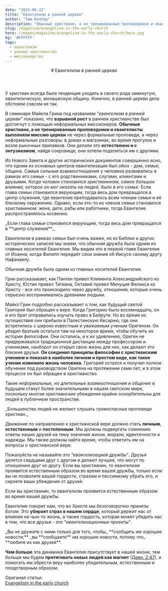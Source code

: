```yaml
---
date: "2023-06-22"
title: "Евангелизм в ранней церкви"
author: "Тим Келлер"
description: "Обычные христиане, а не тренированные проповедники и евангелисты выполняли миссию церкви."
slug: /magazine/evangelism-in-the-early-church
hero: /images/magazine/evangelism-in-the-early-church/hero.jpg
bg: '#FFFFFF'
tags:
  - евангелизм
  - раннее христианство
  - миссионерство
---
```


<Header
  src="/images/magazine/evangelism-in-the-early-church/hero.jpg"
  date="2023-06-22"
  author="Тим Келлер"
>
  # Евангелизм в ранней церкви
</Header>

У христиан всегда была тенденция уходить в своего рода замкнутую, евангелическую, монашескую общину. Конечно, в ранней церкви дела обстояли совсем не так.

В семинаре Майкла Грина под названием _"евангелизм в ранней церкви"_ показано, что **взрывной рост** в раннем христианстве был достигнут с помощью неформальных миссионеров. **Обычные христиане, а не тренированные проповедники и евангелисты выполняли миссию церкви** не через формальные проповеди, а через неформальные разговоры: в домах и магазинах, во время прогулок и возле рыночных прилавков. Они делали это **естественно и с энтузиазмом**, найдя сокровище, они хотели поделиться им с другими.

Из Нового Завета и других исторических документов совершенно ясно, что одним из основных центров евангелизации был _oikos_ - дом, семья, община. Самые сильные взаимоотношения у человека развивались в рамках его семьи - с его родственниками, слугами, клиентами и друзьями. _Когда человек становился христианином, самое большое влияние, которое он мог оказать на людей, было в его семье._ Если глава семьи становился верующим, тогда весь дом превращался в центр служения, где евангелие преподавалось всем членам семьи и её близкому окружению. Однако, если кто-то из членов семьи становился христианином: жена, дети, рабы или работники, тогда Евангелие распространялось косвенно.

<ColoredTextBlock color="--accent-green">
_Если глава семьи становился верующим, тогда весь дом превращался в **центр служения**._
</ColoredTextBlock>

Евангелизм в рамках семьи был очень важен, но из Библии и других исторических записей мы знаем, что обычная дружба была одним из главных носителей Евангелия. Мы видим это в первой главе Евангелия от Иоанна, когда Филипп передаёт свои знания об Иисусе своему другу Нафанаилу.

<Thought>
  Обычная дружба была одним из <HighlightedTextBlock color="--accent-gray">главных</HighlightedTextBlock> носителей Евангелия.
</Thought>

Грин рассказывает, как Пантен привел Климента Александрийского ко Христу, Юстин привел Татиана, Октавий привел Минуция Феликса ко Христу - все это происходило через дружбу, отношения, которые очень серьезно воспринимались древними людьми.

Майкл Грин подробно рассказывает о том, как будущий святой Григорий был обращен к вере. Когда Григорию было восемнадцать, он и его брат отправились изучать право в Бейруте. Но во время их путешествия они прибыли в Палестинскую Кесарию, где они встретились с широко известным и уважаемым ученым Оригеном. Он убедил братьев остаться там на некоторое время, чтобы обучить их истории философии. Они остались, и к их удивлению, Ориген не придерживался традиционной дистанции между профессором и учениками, наоборот он открыл свою жизнь для них, как делают это близкие друзья. **Он соединил принципы философии с христианским учением и показал в наиболее личном и простом виде, как такое учение изменило жизнь человека.** Григорий остался и получил полное обучение под руководством Оригена на протяжении семи лет, и в этом процессе он был обращен в христианство.

Такие _неформальные, но длительные взаимоотношения и общение_ в будущем станут более значительными в нашем светском мире, поскольку многие христианские убеждения крайне оскорбительны для людей в публичном пространстве.

<ColoredTextBlock color="--accent-green">
  _Большинство людей не желают слушать громогласные проповеди христиан._
</ColoredTextBlock>

Движение по направлению к христианской вере должно стать **личным**, **естественным** и **постепенным**. Мы должны подвергать сомнению ответы наших друзей на тему значения жизни, морали, идентичности и надежды. Мы также должны найти время, чтобы ответить им на вопросы о христианской вере.

Пожалуйста не называйте это _"евангелизацией дружбы"_. Друзья делятся сердцами друг с другом и делают лучшее, что могут по отношению друг ко другу. Если вы христианин, то евангелизм проявится естественным образом во время вашей дружбы, только если вы не позволите вашей гордости, страхам и пессимизму убрать его, и скроете ваши убеждения от друзей.

<Thought>
Если вы христианин, то евангелизм проявится <HighlightedTextBlock color="--accent-gray">естественным образом</HighlightedTextBlock> во время вашей дружбы.
</Thought>

Евангелие говорит нам, что во Христе мы _безоговорочно приняты Богом_. Это **убирает страх в нашем сердце**, который держит нас от влияния на чью-то жизнь, а также гордость, которая может убедить нас в том, что все друзья - это _"евангелизационные проекты"_.

<ColoredTextBlock color="--accent-green">
_Вы не дружите с ними только для того, чтобы_ **сообщить им хорошие новости;** _вы **сообщаете** им хорошие новости, потому что_ **любите их как друзей**.
</ColoredTextBlock>

**Чем больше** эта динамика Евангелия присутствует в нашей жизни, тем больше мы будем **притягивать новых людей как магнит** ([Деян. 2:47](https://bible.by/nrt/44/2/)), и помогать им обрести веру наиболее убедительным, естественным и плодотворным образом.

Оригинал статьи:\
[Evangelism in the early church](https://mcusercontent.com/a03a982fbbfe3cacb8520b8d6/files/33a44cf5-7870-f8a1-06bf-b4af70842e74/Evangelism_Early_Church.pdf)
